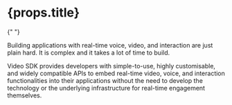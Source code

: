 <h1> {props.title} </h1>{" "}

Building applications with real-time voice, video, and interaction are just plain hard. It is complex and it takes a lot of time to build.

Video SDK provides developers with simple-to-use, highly customisable, and widely compatible APIs to embed real-time video, voice, and interaction functionalities into their applications without the need to develop the technology or the underlying infrastructure for real-time engagement themselves.
